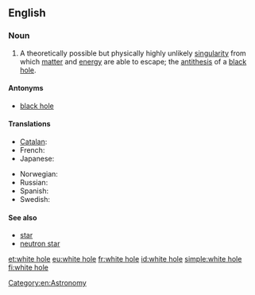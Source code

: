 ==English==
{{wikipedia}}

===Noun===
{{en-noun|head=[[white]] [[hole]]}}

# {{context|idiomatic|lang=en}} A theoretically possible but physically highly unlikely [[singularity]] from which [[matter]] and [[energy]] are able to escape; the [[antithesis]] of a [[black hole]].

====Antonyms====
* [[black hole]]

====Translations====
{{trans-top|singularity}}
* [[Catalan]]: {{t-|ca|forat blanc|m}}
* French: {{t+|fr|trou blanc|m}}
* Japanese: {{t-|ja|ホワイトホール|tr=howaito hōru}}
{{trans-mid}}
* Norwegian: {{t-|no|hvitt hull|n}}
* Russian: {{t-|ru|белая дыра|f}}
* Spanish: {{t-|es|agujero blanco|m}}
* Swedish: {{t-|sv|vitt hål|n}}
{{trans-bottom}}

====See also====
* [[star]]
* [[neutron star]]

[[Category:en:Astronomy]]

[[et:white hole]]
[[eu:white hole]]
[[fr:white hole]]
[[id:white hole]]
[[simple:white hole]]
[[fi:white hole]]